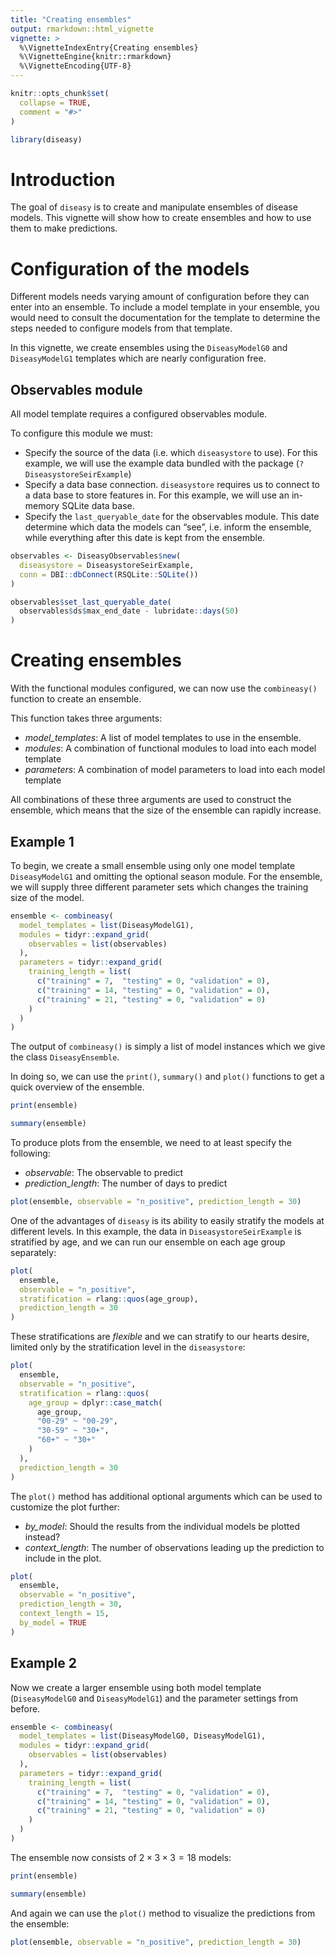 ```yaml
---
title: "Creating ensembles"
output: rmarkdown::html_vignette
vignette: >
  %\VignetteIndexEntry{Creating ensembles}
  %\VignetteEngine{knitr::rmarkdown}
  %\VignetteEncoding{UTF-8}
---
```


```r
knitr::opts_chunk$set(
  collapse = TRUE,
  comment = "#>"
)
```

```r
library(diseasy)
```

# Introduction

The goal of `diseasy` is to create and manipulate ensembles of disease models. This vignette will show how to create ensembles and how to use them to make predictions.


# Configuration of the models

Different models needs varying amount of configuration before they can enter into an ensemble.
To include a model template in your ensemble, you would need to consult the documentation for the template
to determine the steps needed to configure models from that template.

In this vignette, we create ensembles using the `DiseasyModelG0` and `DiseasyModelG1` templates which are
nearly configuration free.

## Observables module
All model template requires a configured observables module.

To configure this module we must:

- Specify the source of the data (i.e. which `diseasystore` to use).
  For this example, we will use the example data bundled with the package (`?DiseasystoreSeirExample`)
- Specify a data base connection.
  `diseasystore` requires us to connect to a data base to store features in.
  For this example, we will use an in-memory SQLite data base.
- Specify the `last_queryable_date` for the observables module.
  This date determine which data the models can "see", i.e. inform the ensemble, while everything
  after this date is kept from the ensemble.

```r
observables <- DiseasyObservables$new(
  diseasystore = DiseasystoreSeirExample,
  conn = DBI::dbConnect(RSQLite::SQLite())
)

observables$set_last_queryable_date(
  observables$ds$max_end_date - lubridate::days(50)
)
```


# Creating ensembles

With the functional modules configured, we can now use the `combineasy()` function to create an ensemble.

This function takes three arguments:

- *model_templates*: A list of model templates to use in the ensemble.
- *modules*: A combination of functional modules to load into each model template
- *parameters*: A combination of model parameters to load into each model template

All combinations of these three arguments are used to construct the ensemble, which means that the
size of the ensemble can rapidly increase.

## Example 1
To begin, we create a small ensemble using only one model template `DiseasyModelG1` and omitting the
optional season module. For the ensemble, we will supply three different parameter sets which changes
the training size of the model.

```r
ensemble <- combineasy(
  model_templates = list(DiseasyModelG1),
  modules = tidyr::expand_grid(
    observables = list(observables)
  ),
  parameters = tidyr::expand_grid(
    training_length = list(
      c("training" = 7,  "testing" = 0, "validation" = 0),
      c("training" = 14, "testing" = 0, "validation" = 0),
      c("training" = 21, "testing" = 0, "validation" = 0)
    )
  )
)
```
The output of `combineasy()` is simply a list of model instances which we give the class `DiseasyEnsemble`.

In doing so, we can use the `print()`, `summary()` and `plot()` functions to get a quick overview of the ensemble.

```r
print(ensemble)
```

```r
summary(ensemble)
```

To produce plots from the ensemble, we need to at least specify the following:

- *observable*: The observable to predict
- *prediction_length*: The number of days to predict

```r
plot(ensemble, observable = "n_positive", prediction_length = 30)
```

One of the advantages of `diseasy` is its ability to easily stratify the models at different levels.
In this example, the data in `DiseasystoreSeirExample` is stratified by age, and we can run our
ensemble on each age group separately:

```r
plot(
  ensemble,
  observable = "n_positive",
  stratification = rlang::quos(age_group),
  prediction_length = 30
)
```

These stratifications are *flexible* and we can stratify to our hearts desire, limited only by the
stratification level in the `diseasystore`:

```r
plot(
  ensemble,
  observable = "n_positive",
  stratification = rlang::quos(
    age_group = dplyr::case_match(
      age_group,
      "00-29" ~ "00-29",
      "30-59" ~ "30+",
      "60+" ~ "30+"
    )
  ),
  prediction_length = 30
)
```


The `plot()` method has additional optional arguments which can be used to customize the plot further:

- *by_model*: Should the results from the individual models be plotted instead?
- *context_length*: The number of observations leading up the prediction to include in the plot.

```r
plot(
  ensemble,
  observable = "n_positive",
  prediction_length = 30,
  context_length = 15,
  by_model = TRUE
)
```


## Example 2
Now we create a larger ensemble using both model template (`DiseasyModelG0` and `DiseasyModelG1`) and the parameter settings from before.

```r
ensemble <- combineasy(
  model_templates = list(DiseasyModelG0, DiseasyModelG1),
  modules = tidyr::expand_grid(
    observables = list(observables)
  ),
  parameters = tidyr::expand_grid(
    training_length = list(
      c("training" = 7,  "testing" = 0, "validation" = 0),
      c("training" = 14, "testing" = 0, "validation" = 0),
      c("training" = 21, "testing" = 0, "validation" = 0)
    )
  )
)
```

The ensemble now consists of $2 \times 3 \times 3 = 18$ models:
```r
print(ensemble)
```

```r
summary(ensemble)
```

And again we can use the `plot()` method to visualize the predictions from the ensemble:

```r
plot(ensemble, observable = "n_positive", prediction_length = 30)
```
